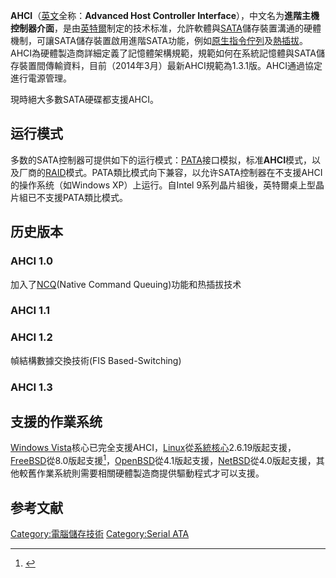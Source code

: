 {{Expand language|1=en|time=2020-08-11T06:47:14+00:00}}
{{noteTA|G1=IT}}
{{Infobox technology standard
| title             = AHCI
| long_name         = Advanced Host Controller Interface
| version           = 1.3.1
| version_date      = {{Start date|2011|11|11}}
| organization      = [[Intel|Intel]]
| website           = {{URL|https://www.intel.com/content/www/us/en/io/serial-ata/ahci.html}}
}}
'''AHCI'''（[[英文|英文]]全称：'''Advanced Host Controller Interface'''），中文名为'''進階主機控制器介面'''，是由[[英特爾|英特爾]]制定的技术标准，允許軟體與[[SATA|SATA]]儲存裝置溝通的硬體機制，可讓SATA儲存裝置啟用進階SATA功能，例如[[原生指令佇列|原生指令佇列]]及[[熱插拔|熱插拔]]。AHCI為硬體製造商詳細定義了記憶體架構規範，規範如何在系統記憶體與SATA儲存裝置間傳輸資料，目前（2014年3月）最新AHCI規範為1.3.1版。AHCI通過{{link-en|ALPM}}協定進行電源管理。

現時絕大多數SATA硬碟都支援AHCI。

==运行模式==
多数的SATA控制器可提供如下的运行模式：[[PATA|PATA]]接口模拟，标准'''AHCI'''模式，以及厂商的[[RAID|RAID]]模式。PATA類比模式向下兼容，以允许SATA控制器在不支援AHCI的操作系统（如Windows XP）上运行。自Intel 9系列晶片組後，英特爾桌上型晶片組已不支援PATA類比模式。

== 历史版本 ==

=== AHCI 1.0 ===
加入了[[NCQ|NCQ]](Native Command Queuing)功能和热插拔技术

=== AHCI 1.1 ===
{{Empty section|time=2020-08-11T06:42:32+00:00}}

=== AHCI 1.2 ===
幀結構數據交換技術(FIS Based-Switching)

=== AHCI 1.3 ===
{{Empty section|time=2020-08-11T06:42:32+00:00}}

==支援的作業系统==
[[Windows_Vista|Windows Vista]]核心已完全支援AHCI，[[Linux|Linux]]從[[Linux核心|系統核心]]2.6.19版起支援，[[FreeBSD|FreeBSD]]從8.0版起支援<ref>{{Cite web |url=https://www.freebsd.org/cgi/man.cgi?ahci(4) |title=存档副本 |access-date=2020-03-15 |archive-date=2022-03-30 |archive-url=https://web.archive.org/web/20220330064454/https://www.freebsd.org/cgi/man.cgi?ahci(4) }}</ref>，[[OpenBSD|OpenBSD]]從4.1版起支援，[[NetBSD|NetBSD]]從4.0版起支援，其他較舊作業系統則需要相關硬體製造商提供驅動程式才可以支援。

==参考文献==
<references/>
[[Category:電腦儲存技術|Category:電腦儲存技術]]
[[Category:Serial_ATA|Category:Serial ATA]]
